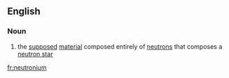 ==English==

===Noun===
{{wikipedia}}
{{en-noun|-}}

# {{science fiction}} the [[supposed]] [[material]] composed entirely of [[neutron]]s that composes a [[neutron star]]

[[fr:neutronium]]